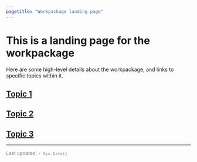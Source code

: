 ```yaml
---
pagetitle: "Workpackage landing page"
---
```


# This is a landing page for the workpackage

Here are some high-level details about the workpackage, and links to specific topics within it.


## [Topic 1](generic_topic_1.qmd)

## [Topic 2](generic_topic_2.qmd)

## [Topic 3](generic_topic_3.qmd)

---

<p style ="color:grey; font-size: 13px;">Last updated: `r Sys.Date()`</p>
